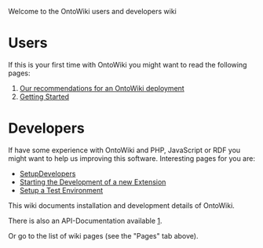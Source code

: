 Welcome to the OntoWiki users and developers wiki

= Users =
If this is your first time with OntoWiki you might want to read the following pages:
# [[Deployment-Recommendations|Our recommendations for an OntoWiki deployment]]
# [[Getting-Started---Users|Getting Started]]

= Developers =
If have some experience with OntoWiki and PHP, JavaScript or RDF you might want to help us improving this software. Interesting pages for you are:
* [[SetupDevelopers]]
* [[Extensions|Starting the Development of a new Extension]]
* [[PHPUnit|Setup a Test Environment]]

This wiki documents installation and development details of OntoWiki.

There is also an API-Documentation available [http://docs.ontowiki.net/fw/].

Or go to the list of wiki pages (see the "Pages" tab above).